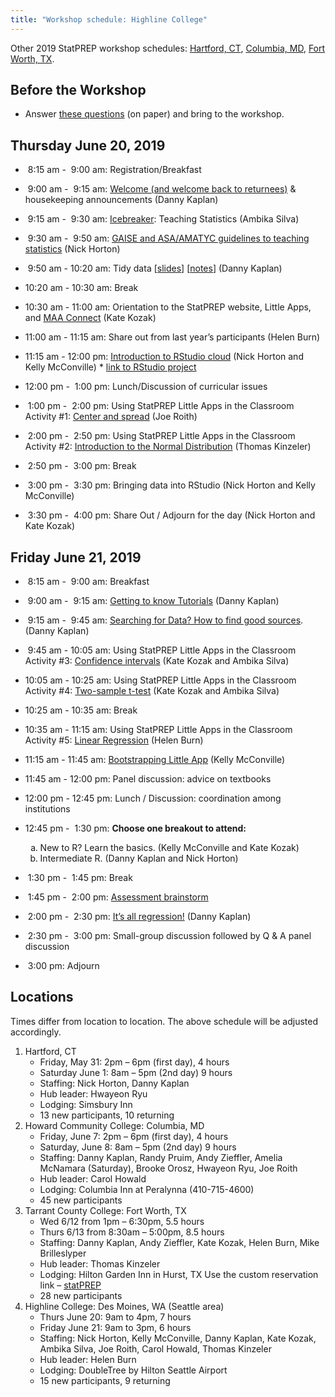 ```yaml
---
title: "Workshop schedule: Highline College"
---
```


Other 2019 StatPREP workshop schedules: [Hartford, CT](/blog/schedule-hartford/), [Columbia, MD](/blog/schedule-howard/), [Fort Worth, TX](/blog/schedule-tarrant/).

## Before the Workshop

- Answer [these questions](https://docs.google.com/document/d/1ntePDIJVWe6Y8JHjKMcFbmYNKJNIN3V-APeY3Dp1qTg/edit?usp=sharing) (on paper) and bring to the workshop.


## Thursday June 20, 2019 

-  8:15 am -  9:00 am: Registration/Breakfast 
-  9:00 am -  9:15 am: [Welcome (and welcome back to returnees)](/blog/presentation-welcome/) & housekeeping announcements (Danny Kaplan)
-  9:15 am -  9:30 am: [Icebreaker](/img/Icebreaker.pdf): Teaching Statistics (Ambika Silva)
-  9:30 am -  9:50 am: [GAISE and ASA/AMATYC guidelines to teaching statistics](/blog/presentation-GAISE-ASA/) (Nick Horton)
-  9:50 am - 10:20 am: Tidy data 
                     [[slides](/slides/slides-tidy-data.html)] 
                     [[notes](/blog/presentation-tidy-data/)]
                     (Danny Kaplan)

- 10:20 am - 10:30 am: Break

- 10:30 am - 11:00 am: Orientation to the StatPREP website, Little Apps, and [MAA Connect](/blog/community-MAA-connect/) (Kate Kozak)
- 11:00 am - 11:15 am: Share out from last year's participants (Helen Burn)
- 11:15 am - 12:00 pm: [Introduction to RStudio cloud](/blog/technology/) (Nick Horton and Kelly McConville)
        * [link to RStudio project](https://rstudio.cloud/spaces/18369/join?access_code=ZHkYZ0lHtkancAhUVB5l7YqhErMAX%2BykqI9%2Bj7y6)

- 12:00 pm -  1:00 pm: Lunch/Discussion of curricular issues

-  1:00 pm -  2:00 pm: Using StatPREP Little Apps in the Classroom Activity #1: [Center and spread](/blog/instructions-center-spread/) (Joe Roith)
-  2:00 pm -  2:50 pm: Using StatPREP Little Apps in the Classroom Activity #2: [Introduction to the Normal Distribution](/blog/instructions-normal-distribution/) (Thomas Kinzeler)
-  2:50 pm -  3:00 pm: Break
-  3:00 pm -  3:30 pm: Bringing data into RStudio (Nick Horton and Kelly McConville)
-  3:30 pm -  4:00 pm: Share Out / Adjourn for the day (Nick Horton and Kate Kozak)

## Friday June 21, 2019

-  8:15 am -  9:00 am: Breakfast 

-  9:00 am -  9:15 am: [Getting to know Tutorials](/blog/tutorials/) (Danny Kaplan)
-  9:15 am -  9:45 am: [Searching for Data? How to find good sources](/blog/data-curated-data-sources/). (Danny Kaplan)
-  9:45 am - 10:05 am: Using StatPREP Little Apps in the Classroom Activity #3: [Confidence intervals](/blog/instructions-confidence-intervals/) (Kate Kozak and Ambika Silva)
- 10:05 am - 10:25 am: Using StatPREP Little Apps in the Classroom Activity #4: [Two-sample t-test](/blog/instructions-two-sample-t-test/) (Kate Kozak and Ambika Silva)

- 10:25 am - 10:35 am: Break

- 10:35 am - 11:15 am: Using StatPREP Little Apps in the Classroom Activity #5: [Linear Regression](/blog/instructions-linear-regression/) (Helen Burn)
- 11:15 am - 11:45 am: [Bootstrapping Little App](/blog/LA-bootstrap/) (Kelly McConville)
- 11:45 am - 12:00 pm: Panel discussion: advice on textbooks
- 12:00 pm - 12:45 pm: Lunch / Discussion: coordination among institutions
- 12:45 pm -  1:30 pm: **Choose one breakout to attend:**
    a. New to R? Learn the basics. (Kelly McConville and Kate Kozak)
    b. Intermediate R. (Danny Kaplan and Nick Horton)
    
-  1:30 pm -  1:45 pm: Break

-  1:45 pm -  2:00 pm: [Assessment brainstorm](https://docs.google.com/document/d/1xO2DDpLulKdcIlTbZK-T8D92RSFWDG49AbT6y3ZbM5I/edit?usp=sharing)
-  2:00 pm -  2:30 pm: [It's all regression!](/blog/presentation-its-all-regression/) (Danny Kaplan)
-  2:30 pm -  3:00 pm: Small-group discussion followed by Q & A panel discussion
-  3:00 pm: Adjourn


## Locations

Times differ from location to location. The above schedule will be adjusted accordingly.

1. Hartford, CT
    - Friday, May 31:   2pm – 6pm (first day), 4 hours
    - Saturday June 1: 8am – 5pm (2nd day) 9 hours
    - Staffing: Nick Horton, Danny Kaplan
    - Hub leader: Hwayeon Ryu
    - Lodging: Simsbury Inn
    - 13 new participants, 10 returning
    
2.  Howard Community College:  Columbia,  MD
    - Friday, June 7:  2pm – 6pm (first day), 4 hours
    - Saturday, June 8:  8am – 5pm (2nd day) 9 hours
    - Staffing: Danny Kaplan, Randy Pruim, Andy Zieffler, Amelia McNamara (Saturday), Brooke Orosz, Hwayeon Ryu, Joe Roith
    - Hub leader: Carol Howald
    - Lodging: Columbia Inn at Peralynna (410-715-4600)
    - 45 new participants

3. Tarrant County College: Fort Worth,  TX
    - Wed 6/12 from 1pm – 6:30pm, 5.5 hours
    - Thurs 6/13 from 8:30am – 5:00pm, 8.5 hours
    - Staffing: Danny Kaplan, Andy Zieffler, Kate Kozak, Helen Burn, Mike Brilleslyper
    - Hub leader: Thomas Kinzeler
    - Lodging: Hilton Garden Inn in Hurst, TX Use the custom reservation link – [statPREP](https://nam02.safelinks.protection.outlook.com/?url=https%3A%2F%2Fsecure3.hilton.com%2Fen_US%2Fgi%2Freservation%2Fbook.htm%3FinputModule%3DHOTEL%26ctyhocn%3DDFWHCGI%26spec_plan%3DSTATP%26arrival%3D20190611%26departure%3D20190614%26cid%3DOM%2CWW%2CHILTONLINK%2CEN%2CDirectLink%26fromId%3DHILTONLINKDIRECT&data=02%7C01%7CKAYLA.BRISTER%40hilton.com%7C81436573b71c471a3bbc08d6ca8e4a59%7C660292d2cfd54a3db7a7e8f7ee458a0a%7C0%7C0%7C636919109809148547&sdata=62BHwWDhe4z4rTp56XjA6U%2Fhj80F1wID0FJNVgU1Q48%3D&reserved=0)
    - 28 new participants

4.  Highline College: Des Moines, WA (Seattle area) 
    - Thurs June 20: 9am to 4pm, 7 hours
    - Friday June 21: 9am to 3pm, 6 hours
    - Staffing: Nick Horton, Kelly McConville, Danny Kaplan, Kate Kozak, Ambika Silva, Joe Roith, Carol Howald, Thomas Kinzeler
    - Hub leader: Helen Burn
    - Lodging: DoubleTree by Hilton Seattle Airport
    - 15 new participants, 9 returning


